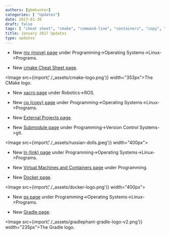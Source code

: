 ```yaml
---
authors: [gbmhunter]
categories: [ "Updates"]
date: 2017-01-30
draft: false
tags: [ "cheat sheet", "cmake", "command-line", "containers", "copy", "cp", "docker", "external projects", "git", "gradle", "link", "Linux", "ln", "move", "mv", "ps", "ros", "submodules", "virtual machines", "xacro" ]
title: January 2017 Updates
type: updates
---
```



* New [mv (move) page](/programming/operating-systems/linux/programs/mv-move) under Programming->Operating Systems->Linux->Programs.

* New [cmake Cheat Sheet page](/programming/build-systems-and-package-managers/cmake/cmake-cheat-sheet).  

<Image src={import('./_assets/cmake-logo.png')} width="353px">The CMake logo.</Image>  

* New [xacro page](/robotics/ros/xacro) under Robotics->ROS.

* New [cp (copy) page](/programming/operating-systems/linux/programs/cp-copy) under Programming->Operating Systems->Linux->Programs.

* New [External Projects page](/programming/build-systems-and-package-managers/cmake/external-projects).

* New [Submodule page](/programming/version-control-systems/git/submodules) under Programming->Version Control Systems->git.  

<Image src={import('./_assets/russian-dolls.jpeg')} width="400px"></Image>

* New [ln (link) page](/programming/operating-systems/linux/programs/ln-link) under Programming->Operating Systems->Linux->Programs.

* New [Virtual Machines and Containers page](/programming/virtual-machines-and-containers) under Programming.

* New [Docker page](/programming/virtual-machines-and-containers/docker).  

<Image src={import('./_assets/docker-logo.png')} width="400px"></Image>  

* New [ps page](/programming/operating-systems/linux/programs/ps) under Programming->Operating Systems->Linux->Programs.

* New [Gradle page](/programming/build-systems-and-package-managers/gradle).

<Image src={import('./_assets/gradlephant-gradle-logo-v2.png')} width="235px">The Gradle logo.</Image>
